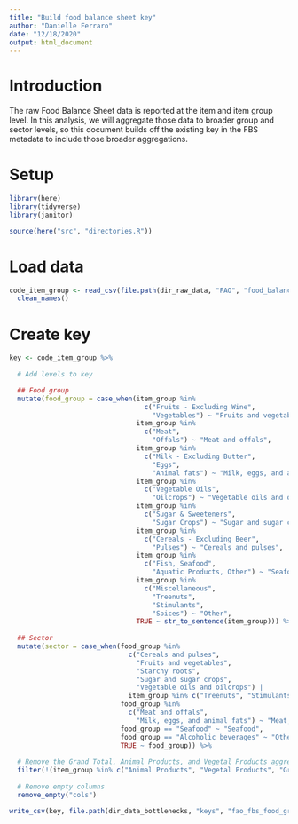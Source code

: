 ```yaml
---
title: "Build food balance sheet key"
author: "Danielle Ferraro"
date: "12/18/2020"
output: html_document
---
```


# Introduction

The raw Food Balance Sheet data is reported at the item and item group level. In this analysis, we will aggregate those data to broader group and sector levels, so this document builds off the existing key in the FBS metadata to include those broader aggregations.

# Setup

```r
library(here)
library(tidyverse)
library(janitor)

source(here("src", "directories.R"))
```


# Load data

```r
code_item_group <- read_csv(file.path(dir_raw_data, "FAO", "food_balance", "FoodBalanceSheets_Metadata_ItemGroupCode.csv"), locale = locale(encoding = "latin1")) %>% 
  clean_names()
```

# Create key

```r
key <- code_item_group %>% 
  
  # Add levels to key

  ## Food group
  mutate(food_group = case_when(item_group %in% 
                                  c("Fruits - Excluding Wine", 
                                    "Vegetables") ~ "Fruits and vegetables",
                                item_group %in% 
                                  c("Meat", 
                                    "Offals") ~ "Meat and offals",
                                item_group %in% 
                                  c("Milk - Excluding Butter", 
                                    "Eggs", 
                                    "Animal fats") ~ "Milk, eggs, and animal fats",
                                item_group %in% 
                                  c("Vegetable Oils", 
                                    "Oilcrops") ~ "Vegetable oils and oilcrops",
                                item_group %in% 
                                  c("Sugar & Sweeteners", 
                                    "Sugar Crops") ~ "Sugar and sugar crops",
                                item_group %in% 
                                  c("Cereals - Excluding Beer", 
                                    "Pulses") ~ "Cereals and pulses",
                                item_group %in% 
                                  c("Fish, Seafood", 
                                    "Aquatic Products, Other") ~ "Seafood",
                                item_group %in% 
                                  c("Miscellaneous", 
                                    "Treenuts",
                                    "Stimulants",
                                    "Spices") ~ "Other",
                                TRUE ~ str_to_sentence(item_group))) %>%
  
  ## Sector
  mutate(sector = case_when(food_group %in% 
                              c("Cereals and pulses", 
                                "Fruits and vegetables", 
                                "Starchy roots", 
                                "Sugar and sugar crops", 
                                "Vegetable oils and oilcrops") |
                              item_group %in% c("Treenuts", "Stimulants", "Spices") ~ "Crops",
                            food_group %in% 
                              c("Meat and offals", 
                                "Milk, eggs, and animal fats") ~ "Meat, eggs, dairy",
                            food_group == "Seafood" ~ "Seafood",
                            food_group == "Alcoholic beverages" ~ "Other",
                            TRUE ~ food_group)) %>% 
  
  # Remove the Grand Total, Animal Products, and Vegetal Products aggregated categories
  filter(!(item_group %in% c("Animal Products", "Vegetal Products", "Grand Total"))) %>% 
  
  # Remove empty columns
  remove_empty("cols")

write_csv(key, file.path(dir_data_bottlenecks, "keys", "fao_fbs_food_groups.csv"))
```

